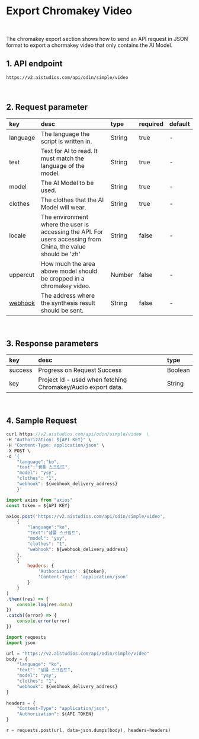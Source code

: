 # Export Chromakey Video


<br/>

The chromakey export section shows how to send an API request in JSON format to export a chormakey video that only contains the AI Model.

## 1. API endpoint

```http
https://v2.aistudios.com/api/odin/simple/video
```

<br/>

## 2. Request parameter

|key|desc|type|required|default|
|:---|:---|:---|:---|:---|
|language|The language the script is written in.|String|true|-|
|text|Text for AI to read. It must match the language of the model.|String|true|-|
|model|The AI Model to be used.|String|true|-|
|clothes|The clothes that the AI Model will wear.|String|true|-|
|locale|The environment where the user is accessing the API. For users accessing from China, the value should be 'zh'|String|false|-|
|uppercut|How much the area above model should be cropped in a chromakey video.|Number|false|-|
|[webhook](./webhook.mdx)|The address where the synthesis result should be sent.|String|false|-|

<br/>

## 3. Response parameters

|key|desc|type|
|:---|:---|:---|
|success|Progress on Request Success|Boolean|
|key|Project Id - used when fetching Chromakey/Audio export data.|String|

<br/>


## 4. Sample Request


<Tabs>
<TabItem value="curl" label="cURL">

```js
curl https://v2.aistudios.com/api/odin/simple/video  \
-H "Authorization: ${API KEY}" \
-H "Content-Type: application/json" \
-X POST \
-d '{
    "language":"ko",
    "text":"샘플 스크립트",
    "model": "ysy",
    "clothes": "1",
    "webhook": ${webhook_delivery_address}
    }'
```

</TabItem>
<TabItem value="js" label="Node.js">

```js
import axios from "axios" 
const token = ${API KEY}

axios.post('https://v2.aistudios.com/api/odin/simple/video', 
    {
        "language":"ko",
        "text":"샘플 스크립트",
        "model": "ysy",
        "clothes": "1",
        "webhook": ${webhook_delivery_address}
    }, 
    {
        headers: {
            'Authorization': ${token},
            'Content-Type': 'application/json'
        }
    }
)
.then((res) => {
    console.log(res.data)
})
.catch((error) => {
    console.error(error)
})
```

</TabItem>
<TabItem value="py" label="Python">

```py
import requests
import json

url = "https://v2.aistudios.com/api/odin/simple/video"
body = {
    "language": "ko",
    "text": "샘플 스크립트",
    "model": "ysy",
    "clothes": "1",
    "webhook": ${webhook_delivery_address}
}
    
headers = {
    "Content-Type": "application/json",
    "Authorization": ${API TOKEN}
}

r = requests.post(url, data=json.dumps(body), headers=headers)
```

</TabItem>
</Tabs>
